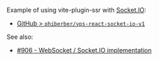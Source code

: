 Example of using vite-plugin-ssr with [Socket.IO](https://socket.io/):
 - [GitHub > `phiberber/vps-react-socket-io-v1`](https://github.com/phiberber/vps-react-socket-io-v1)

See also:
 - [#906 - WebSocket / Socket.IO implementation](https://github.com/brillout/vite-plugin-ssr/discussions/906)
